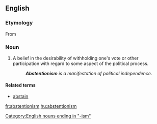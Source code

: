 ==English==

===Etymology===
From {{etyl|fr|en}} {{term|abstentionisme|lang=fr}}

===Noun===
{{en-noun}}

# A belief in the desirability of withholding one's vote or other participation with regard to some aspect of the political process.
#: '''''Abstentionism''' is a manifestation of political independence.''

====Related terms====
*[[abstain]]

[[Category:English nouns ending in "-ism"]]

[[fr:abstentionism]]
[[hu:abstentionism]]